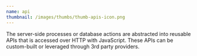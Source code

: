 ```yaml
---
name: api
thumbnail: /images/thumbs/thumb-apis-icon.png
---
```


The server-side processes or database actions are abstracted into reusable APIs that is accessed over HTTP with JavaScript. These APIs can be custom-built or leveraged through 3rd party providers.
